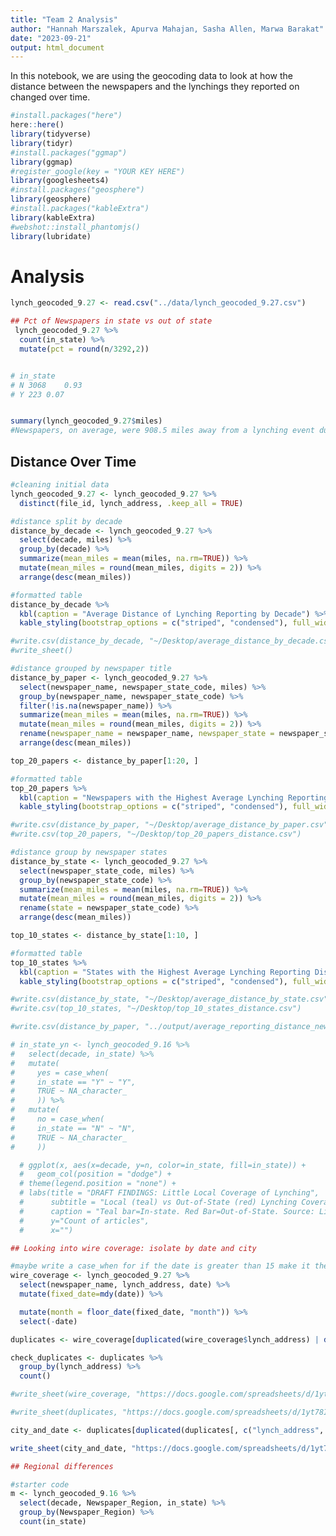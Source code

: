 ```yaml
---
title: "Team 2 Analysis"
author: "Hannah Marszalek, Apurva Mahajan, Sasha Allen, Marwa Barakat"
date: "2023-09-21"
output: html_document
---
```


In this notebook, we are using the geocoding data to look at how the distance between the newspapers and the lynchings they reported on changed over time.

```r
#install.packages("here")
here::here()
library(tidyverse)
library(tidyr)
#install.packages("ggmap")
library(ggmap)
#register_google(key = "YOUR KEY HERE")
library(googlesheets4)
#install.packages("geosphere")
library(geosphere)
#install.packages("kableExtra")
library(kableExtra)
#webshot::install_phantomjs()
library(lubridate)
```

# Analysis
```r
lynch_geocoded_9.27 <- read.csv("../data/lynch_geocoded_9.27.csv")

```

```r
## Pct of Newspapers in state vs out of state
 lynch_geocoded_9.27 %>% 
  count(in_state) %>% 
  mutate(pct = round(n/3292,2))


# in_state
# N	3068	0.93		
# Y	223	0.07	


summary(lynch_geocoded_9.27$miles)
#Newspapers, on average, were 908.5 miles away from a lynching event during the whole time period
```

## Distance Over Time
```r
#cleaning initial data
lynch_geocoded_9.27 <- lynch_geocoded_9.27 %>%
  distinct(file_id, lynch_address, .keep_all = TRUE)

#distance split by decade
distance_by_decade <- lynch_geocoded_9.27 %>% 
  select(decade, miles) %>% 
  group_by(decade) %>% 
  summarize(mean_miles = mean(miles, na.rm=TRUE)) %>%
  mutate(mean_miles = round(mean_miles, digits = 2)) %>%
  arrange(desc(mean_miles))

#formatted table
distance_by_decade %>%
  kbl(caption = "Average Distance of Lynching Reporting by Decade") %>%
  kable_styling(bootstrap_options = c("striped", "condensed"), full_width = F, font_size = 14)

#write.csv(distance_by_decade, "~/Desktop/average_distance_by_decade.csv")
#write_sheet()

#distance grouped by newspaper title
distance_by_paper <- lynch_geocoded_9.27 %>%
  select(newspaper_name, newspaper_state_code, miles) %>%
  group_by(newspaper_name, newspaper_state_code) %>%
  filter(!is.na(newspaper_name)) %>%
  summarize(mean_miles = mean(miles, na.rm=TRUE)) %>%
  mutate(mean_miles = round(mean_miles, digits = 2)) %>%
  rename(newspaper_name = newspaper_name, newspaper_state = newspaper_state_code) %>%
  arrange(desc(mean_miles))

top_20_papers <- distance_by_paper[1:20, ]

#formatted table
top_20_papers %>%
  kbl(caption = "Newspapers with the Highest Average Lynching Reporting Distance") %>%
  kable_styling(bootstrap_options = c("striped", "condensed"), full_width = F, font_size = 14)

#write.csv(distance_by_paper, "~/Desktop/average_distance_by_paper.csv")
#write.csv(top_20_papers, "~/Desktop/top_20_papers_distance.csv")

#distance group by newspaper states
distance_by_state <- lynch_geocoded_9.27 %>%
  select(newspaper_state_code, miles) %>%
  group_by(newspaper_state_code) %>%
  summarize(mean_miles = mean(miles, na.rm=TRUE)) %>%
  mutate(mean_miles = round(mean_miles, digits = 2)) %>%
  rename(state = newspaper_state_code) %>%
  arrange(desc(mean_miles))

top_10_states <- distance_by_state[1:10, ]

#formatted table
top_10_states %>%
  kbl(caption = "States with the Highest Average Lynching Reporting Distance") %>%
  kable_styling(bootstrap_options = c("striped", "condensed"), full_width = F, font_size = 14)

#write.csv(distance_by_state, "~/Desktop/average_distance_by_state.csv")
#write.csv(top_10_states, "~/Desktop/top_10_states_distance.csv")

#write.csv(distance_by_paper, "../output/average_reporting_distance_newspapers.csv")

# in_state_yn <- lynch_geocoded_9.16 %>%
#   select(decade, in_state) %>%
#   mutate(
#     yes = case_when(
#     in_state == "Y" ~ "Y",
#     TRUE ~ NA_character_
#     )) %>%
#   mutate(
#     no = case_when(
#     in_state == "N" ~ "N",
#     TRUE ~ NA_character_
#     ))

  # ggplot(x, aes(x=decade, y=n, color=in_state, fill=in_state)) +
  #   geom_col(position = "dodge") + 
  # theme(legend.position = "none") +
  # labs(title = "DRAFT FINDINGS: Little Local Coverage of Lynching",
  #      subtitle = "Local (teal) vs Out-of-State (red) Lynching Coverage",
  #      caption = "Teal bar=In-state. Red Bar=Out-of-State. Source: Library of Congress. n=3188 Graphic by Rob Wells. Sept 20 2024",
  #      y="Count of articles",
  #      x="")

```

```r
## Looking into wire coverage: isolate by date and city

#maybe write a case_when for if the date is greater than 15 make it the ceiling date and otherwise make it the floor date?
wire_coverage <- lynch_geocoded_9.27 %>%
  select(newspaper_name, lynch_address, date) %>%
  mutate(fixed_date=mdy(date)) %>%

  mutate(month = floor_date(fixed_date, "month")) %>%
  select(-date)

duplicates <- wire_coverage[duplicated(wire_coverage$lynch_address) | duplicated(wire_coverage$lynch_address, fromLast = TRUE), ]

check_duplicates <- duplicates %>%
  group_by(lynch_address) %>%
  count()

#write_sheet(wire_coverage, "https://docs.google.com/spreadsheets/d/1yt78ISXWJxpqig1x2feStOdtcnjOHA8vLf46lqe6zcE/edit#gid=0", sheet = "wire_coverage")

#write_sheet(duplicates, "https://docs.google.com/spreadsheets/d/1yt78ISXWJxpqig1x2feStOdtcnjOHA8vLf46lqe6zcE/edit#gid=0", sheet = "only_duplicate_cities")

city_and_date <- duplicates[duplicated(duplicates[, c("lynch_address", "month")]) | duplicated(duplicates[, c("lynch_address", "month")], fromLast = TRUE), ]

write_sheet(city_and_date, "https://docs.google.com/spreadsheets/d/1yt78ISXWJxpqig1x2feStOdtcnjOHA8vLf46lqe6zcE/edit#gid=0", sheet = "duplicate_cities_and_months")
```

```r
## Regional differences

#starter code
m <- lynch_geocoded_9.16 %>% 
  select(decade, Newspaper_Region, in_state) %>% 
  group_by(Newspaper_Region) %>% 
  count(in_state)

```
